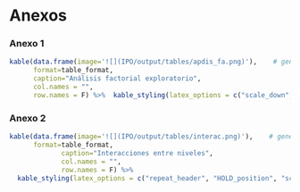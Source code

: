 # Anexos

### Anexo 1

```r
kable(data.frame(image='![](IPO/output/tables/apdis_fa.png)'),    # generar tabla
      format=table_format,
      caption="Análisis factorial exploratorio",
      col.names = "",
      row.names = F) %>%  kable_styling(latex_options = c("scale_down","HOLD_position"),full_width = F)
```

### Anexo 2

```r
kable(data.frame(image='![](IPO/output/tables/interac.png)'),    # generar tabla
      format=table_format,
             caption="Interacciones entre niveles",
             col.names = "",
             row.names = F) %>%  
  kable_styling(latex_options = c("repeat_header", "HOLD_position", "scale_down"),full_width = F)
```